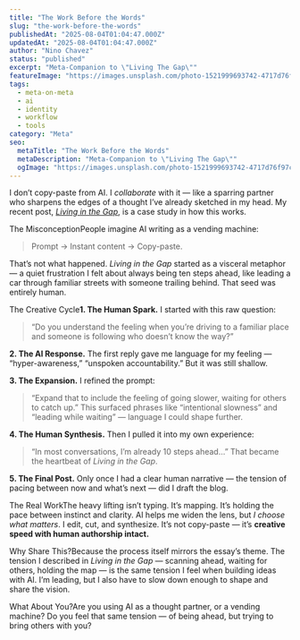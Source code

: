 ```yaml
---
title: "The Work Before the Words"
slug: "the-work-before-the-words"
publishedAt: "2025-08-04T01:04:47.000Z"
updatedAt: "2025-08-04T01:04:47.000Z"
author: "Nino Chavez"
status: "published"
excerpt: "Meta-Companion to \"Living The Gap\""
featureImage: "https://images.unsplash.com/photo-1521999693742-4717d76f97cc?crop=entropy&cs=tinysrgb&fit=max&fm=jpg&ixid=M3wxMTc3M3wwfDF8c2VhcmNofDI0fHxwcmV3b3JrfGVufDB8fHx8MTc1NDI2OTQ2NHww&ixlib=rb-4.1.0&q=80&w=2000"
tags:
  - meta-on-meta
  - ai
  - identity
  - workflow
  - tools
category: "Meta"
seo:
  metaTitle: "The Work Before the Words"
  metaDescription: "Meta-Companion to \"Living The Gap\""
  ogImage: "https://images.unsplash.com/photo-1521999693742-4717d76f97cc?crop=entropy&cs=tinysrgb&fit=max&fm=jpg&ixid=M3wxMTc3M3wwfDF8c2VhcmNofDI0fHxwcmV3b3JrfGVufDB8fHx8MTc1NDI2OTQ2NHww&ixlib=rb-4.1.0&q=80&w=2000"
---
```


I don’t copy-paste from AI. I *collaborate* with it — like a sparring partner who sharpens the edges of a thought I’ve already sketched in my head. My recent post, [*Living in the Gap*](/living-in-the-gap/), is a case study in how this works.

The MisconceptionPeople imagine AI writing as a vending machine:

> Prompt → Instant content → Copy-paste.

That’s not what happened. *Living in the Gap* started as a visceral metaphor — a quiet frustration I felt about always being ten steps ahead, like leading a car through familiar streets with someone trailing behind. That seed was entirely human.

The Creative Cycle**1. The Human Spark.**
I started with this raw question:

> “Do you understand the feeling when you’re driving to a familiar place and someone is following who doesn’t know the way?”

**2. The AI Response.**
The first reply gave me language for my feeling — “hyper-awareness,” “unspoken accountability.” But it was still shallow.

**3. The Expansion.**
I refined the prompt:

> “Expand that to include the feeling of going slower, waiting for others to catch up.”
> This surfaced phrases like “intentional slowness” and “leading while waiting” — language I could shape further.

**4. The Human Synthesis.**
Then I pulled it into my own experience:

> “In most conversations, I’m already 10 steps ahead…”
> That became the heartbeat of *Living in the Gap*.

**5. The Final Post.**
Only once I had a clear human narrative — the tension of pacing between now and what’s next — did I draft the blog.

The Real WorkThe heavy lifting isn’t typing. It’s mapping. It’s holding the pace between instinct and clarity. AI helps me widen the lens, but *I choose what matters*. I edit, cut, and synthesize. It’s not copy-paste — it’s **creative speed with human authorship intact.**

Why Share This?Because the process itself mirrors the essay’s theme.
The tension I described in *Living in the Gap* — scanning ahead, waiting for others, holding the map — is the same tension I feel when building ideas with AI. I’m leading, but I also have to slow down enough to shape and share the vision.

What About You?Are you using AI as a thought partner, or a vending machine?
Do you feel that same tension — of being ahead, but trying to bring others with you?
